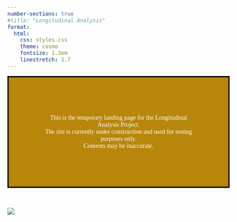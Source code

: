 ```yaml
---
number-sections: true
#title: "Longitudinal Analysis"
format:
  html:
    css: styles.css
    theme: cosmo
    fontsize: 1.3em
    linestretch: 1.7
---
```


::: {style="text-align: justify; text-align: center; line-height: normal; color: white; border: solid black; background-color: darkgoldenrod; padding: 70px; font-family: Georgia, serif;"}

This is the temporary landing page for the Longitudinal Analysis Project. <br> The site is currently under construction and used for testing purposes only. <br> Contents may be inaccurate.

:::

<br>

::: {.grid}

::: {.g-col-2}
:::

::: {.g-col-8}
![](./figures/lights.png)
:::

::: {.g-col-2}
:::

:::

</div>





















